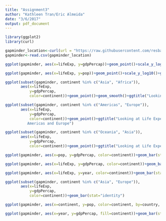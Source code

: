 ```yaml
---
title: "Assignment3"
author: "Kathleen Tran/Eric Almeida"
date: "3/6/2017"
output: pdf_document
---
```



```r
library(ggplot2)
library(curl)

gapminder_location<-curl(url = "https://raw.githubusercontent.com/resbaz/r-novice-gapminder-files/master/data/gapminder-FiveYearData.csv")
gapminder<-read.csv(gapminder_location)
```

```r
ggplot(gapminder, aes(x=lifeExp, y=gdpPercap))+geom_point()+scale_y_log10()+geom_smooth(method="lm")

ggplot(gapminder, aes(x=lifeExp, y=pop))+geom_point()+scale_y_log10()+geom_smooth(method="lm")
```

```r
ggplot(subset(gapminder, continent %in% c("Asia", "Africa")),
       aes(x=lifeExp,
           y=gdpPercap,
           color=continent))+geom_point()+geom_smooth()+ggtitle("Looking at Life Expectancy via GDP per Capita in Asia and Africa")

ggplot(subset(gapminder, continent %in% c("Americas", "Europe")),
       aes(x=lifeExp,
           y=gdpPercap,
           color=continent))+geom_point()+ggtitle("Looking at Life Expectancy via GDP per Capita in the 
          Americas and Europe")

ggplot(subset(gapminder, continent %in% c("Oceania", "Asia")),
       aes(x=lifeExp,
           y=gdpPercap,
           color=continent))+geom_point()+ggtitle("Looking at Life Expectancy via GDP per Capita in Oceania and Asia")
```

```r
ggplot(gapminder, aes(x=pop, y=gdpPercap, color=continent))+geom_bar(stat="identity")

ggplot(gapminder, aes(x=lifeExp, y=gdpPercap, color=continent))+geom_bar(stat="identity")

ggplot(gapminder, aes(x=lifeExp, y=year, color=continent))+geom_bar(stat="identity")

ggplot(subset(gapminder, continent %in% c("Asia", "Europe")),
       aes(x=lifeExp,
           y=gdpPercap,
           color=continent))+geom_bar(stat="identity")

ggplot(gapminder, aes(x=continent, y=pop, color=continent, by=country, fill=continent))+geom_bar(stat="identity")

ggplot(gapminder, aes(x=year, y=gdpPercap, fill=continent))+geom_bar(stat="identity", position=position_dodge())
```

